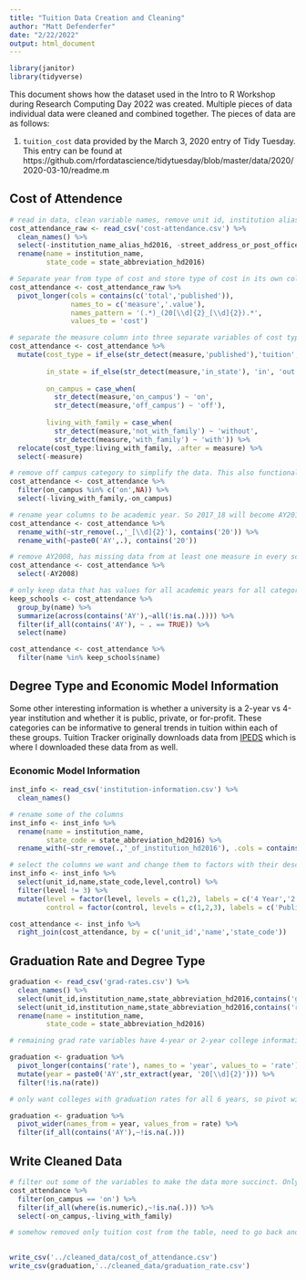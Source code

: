```yaml
---
title: "Tuition Data Creation and Cleaning"
author: "Matt Defenderfer"
date: "2/22/2022"
output: html_document
---
```


```r
library(janitor)
library(tidyverse)
```


This document shows how the dataset used in the Intro to R Workshop during Research Computing Day 2022 was created. Multiple pieces of data individual data were cleaned and combined together. The pieces of data are as follows:

1. `tuition_cost` data provided by the March 3, 2020 entry of Tidy Tuesday. This entry can be found at https://github.com/rfordatascience/tidytuesday/blob/master/data/2020/2020-03-10/readme.m


##  Cost of Attendence

```r
# read in data, clean variable names, remove unit id, institution alias, street address, and city, and finally rename institution and state variables
cost_attendance_raw <- read_csv('cost-attendance.csv') %>%
  clean_names() %>%
  select(-institution_name_alias_hd2016, -street_address_or_post_office_box_hd2016, -city_location_of_institution_hd2016) %>%
  rename(name = institution_name,
         state_code = state_abbreviation_hd2016)
```

```r
# Separate year from type of cost and store type of cost in its own column 'measure'
cost_attendance <- cost_attendance_raw %>%
  pivot_longer(cols = contains(c('total','published')), 
               names_to = c('measure','.value'), 
               names_pattern = '(.*)_(20[\\d]{2}_[\\d]{2}).*', 
               values_to = 'cost')
```

```r
# separate the measure column into three separate variables of cost type (tuition+fees only vs. total), in-state or out-of-state, and living with parents or not
cost_attendance <- cost_attendance %>%
  mutate(cost_type = if_else(str_detect(measure,'published'),'tuition','total'),
         
         in_state = if_else(str_detect(measure,'in_state'), 'in', 'out'),
         
         on_campus = case_when(
           str_detect(measure,'on_campus') ~ 'on',
           str_detect(measure,'off_campus') ~ 'off'),
         
         living_with_family = case_when(
           str_detect(measure,'not_with_family') ~ 'without',
           str_detect(measure,'with_family') ~ 'with')) %>%
  relocate(cost_type:living_with_family, .after = measure) %>%
  select(-measure)

# remove off campus category to simplify the data. This also functionally removes the living_with_parents category since living with and without parents was predicated on the individual living off campus. Now, it will be in-state vs. out-of-state for on-campus students only
cost_attendance <- cost_attendance %>% 
  filter(on_campus %in% c('on',NA)) %>%
  select(-living_with_family,-on_campus)
```

```r
# rename year columns to be academic year. So 2017_18 will become AY2017
cost_attendance <- cost_attendance %>%
  rename_with(~str_remove(.,'_[\\d]{2}'), contains('20')) %>%
  rename_with(~paste0('AY',.), contains('20'))
```

```r
# remove AY2008, has missing data from at least one measure in every school.
cost_attendance <- cost_attendance %>%
  select(-AY2008)
```

```r
# only keep data that has values for all academic years for all categories
keep_schools <- cost_attendance %>%
  group_by(name) %>%
  summarize(across(contains('AY'),~all(!is.na(.)))) %>%
  filter(if_all(contains('AY'), ~ . == TRUE)) %>%
  select(name)

cost_attendance <- cost_attendance %>%
  filter(name %in% keep_schools$name)
```

## Degree Type and Economic Model Information

Some other interesting information is whether a university is a 2-year vs 4-year institution and whether it is public, private, or for-profit. These categories can be informative to general trends in tuition within each of these groups. Tuition Tracker originally downloads data from [IPEDS](https://nces.ed.gov/ipeds/use-the-data) which is where I downloaded these data from as well.

### Economic Model Information

```r
inst_info <- read_csv('institution-information.csv') %>%
  clean_names()

# rename some of the columns
inst_info <- inst_info %>%
  rename(name = institution_name,
         state_code = state_abbreviation_hd2016) %>%
  rename_with(~str_remove(.,'_of_institution_hd2016'), .cols = contains('_of_institution_hd2016'))
```

```r
# select the columns we want and change them to factors with their descriptions
inst_info <- inst_info %>%
  select(unit_id,name,state_code,level,control) %>%
  filter(level != 3) %>%
  mutate(level = factor(level, levels = c(1,2), labels = c('4 Year','2 Year')),
         control = factor(control, levels = c(1,2,3), labels = c('Public','Private','For Profit')))
```


```r
cost_attendance <- inst_info %>%
  right_join(cost_attendance, by = c('unit_id','name','state_code'))
```


## Graduation Rate and Degree Type

```r
graduation <- read_csv('grad-rates.csv') %>%
  clean_names() %>%
  select(unit_id,institution_name,state_abbreviation_hd2016,contains('grand_total')) %>%
  select(unit_id,institution_name,state_abbreviation_hd2016,contains('rate')) %>%
  rename(name = institution_name,
         state_code = state_abbreviation_hd2016)
```

```r
# remaining grad rate variables have 4-year or 2-year college information in them, but each college is only one type, so all colleges have half data as NA. Easiest way to remove these rows is to pivot the table and put the year+college type in a single column and the rate in another column. Can also easily extract year information only

graduation <- graduation %>%
  pivot_longer(contains('rate'), names_to = 'year', values_to = 'rate') %>%
  mutate(year = paste0('AY',str_extract(year, '20[\\d]{2}'))) %>%
  filter(!is.na(rate))
```


```r
# only want colleges with graduation rates for all 6 years, so pivot wider (also sets up a pivot example during the course if the data is wide to begin with) and filter for colleges that have data for all 6 years

graduation <- graduation %>%
  pivot_wider(names_from = year, values_from = rate) %>%
  filter(if_all(contains('AY'),~!is.na(.)))
```

## Write Cleaned Data

```r
# filter out some of the variables to make the data more succinct. Only need costs for on-campus students. Also remove all colleges who do not have data for all years
cost_attendance %>%
  filter(on_campus == 'on') %>%
  filter(if_all(where(is.numeric),~!is.na(.))) %>%
  select(-on_campus,-living_with_family)

# somehow removed only tuition cost from the table, need to go back and check where.

  
write_csv('../cleaned_data/cost_of_attendance.csv')
write_csv(graduation,'../cleaned_data/graduation_rate.csv')
```

